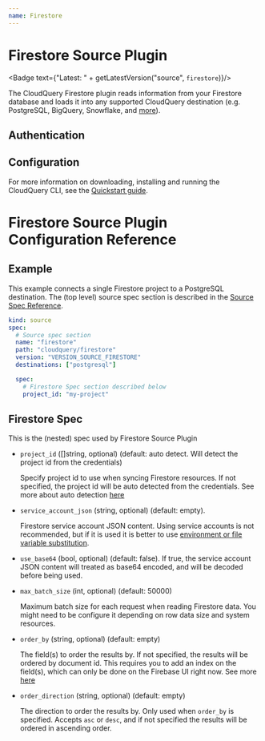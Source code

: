```yaml
---
name: Firestore
---
```

# Firestore Source Plugin


<Badge text={"Latest: " + getLatestVersion("source", `firestore`)}/>

The CloudQuery Firestore plugin reads information from your Firestore database and loads it into any supported CloudQuery destination (e.g. PostgreSQL, BigQuery, Snowflake, and [more](/docs/plugins/destinations/overview)).

## Authentication

<Authentication />

## Configuration

<Configuration />

For more information on downloading, installing and running the CloudQuery CLI, see the [Quickstart guide](/docs/quickstart).

# Firestore Source Plugin Configuration Reference

## Example

This example connects a single Firestore project to a PostgreSQL destination. The (top level) source spec section is described in the [Source Spec Reference](/docs/reference/source-spec).

```yaml copy
kind: source
spec:
  # Source spec section
  name: "firestore"
  path: "cloudquery/firestore"
  version: "VERSION_SOURCE_FIRESTORE"
  destinations: ["postgresql"]

  spec:
    # Firestore Spec section described below
    project_id: "my-project"
```

## Firestore Spec

This is the (nested) spec used by Firestore Source Plugin

- `project_id` ([]string, optional) (default: auto detect. Will detect the project id from the credentials)

  Specify project id to use when syncing Firestore resources. If not specified, the project id will be auto detected from the credentials. See more about auto detection [here](https://cloud.google.com/go/docs/reference/cloud.google.com/go/firestore/latest#cloud_google_com_go_firestore_DetectProjectID)

- `service_account_json` (string, optional) (default: empty).

  Firestore service account JSON content. Using service accounts is not recommended, but if it is used it is better to use [environment or file variable substitution](/docs/advanced-topics/environment-variable-substitution).

- `use_base64` (bool, optional) (default: false).
  If true, the service account JSON content will treated as base64 encoded, and will be decoded before being used.

- `max_batch_size` (int, optional) (default: 50000)

  Maximum batch size for each request when reading Firestore data. You might need to be configure it depending on row data size and system resources.

- `order_by` (string, optional) (default: empty)

  The field(s) to order the results by. If not specified, the results will be ordered by document id.
  This requires you to add an index on the field(s), which can only be done on the Firebase UI right now. See more [here](https://pkg.go.dev/cloud.google.com/go/firestore#Query.OrderBy)

- `order_direction` (string, optional) (default: empty)

  The direction to order the results by. Only used when `order_by` is specified.
  Accepts `asc` or `desc`, and if not specified the results will be ordered in ascending order.